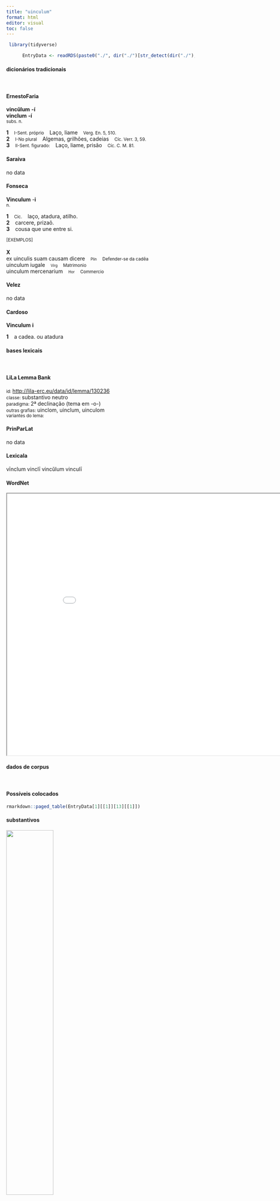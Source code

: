 ```yaml
---
title: "uinculum"
format: html
editor: visual
toc: false
---
```



```r
 library(tidyverse) 

      EntryData <- readRDS(paste0("./", dir("./")[str_detect(dir("./"), "_xx117-105-110-99-117-108-117-109xx_.rds")]))

```


#### dicionários tradicionais

&emsp;




::: panel-tabset

#### ErnestoFaria

<b>vincŭlum</b> <b>-í</b> <br> <b>vinclum</b> <b>-í</b> <br> <small>subs. n.</small> <br> <small></small>   <p> <b>1</b> &ensp; <small>I-Sent. próprio</small> &ensp; Laço, liame &ensp; <small>Verg. En. 5, 510.</small> <br> <b>2</b> &ensp; <small>I-No plural</small> &ensp; Algemas, grilhões, cadeias &ensp; <small>Cíc. Verr. 3, 59.</small> <br> <b>3</b> &ensp; <small>II-Sent. figurado:</small> &ensp; Laço, liame, prisão &ensp; <small>Cíc. C. M. 81.</small> </p>




#### Saraiva

no data




#### Fonseca

<b>Vinculum</b> -<b>i</b> <br> <small>n.</small>   <p> <b>1</b> &ensp; <small>Cic.</small> &ensp; laço, atadura, atilho. <br> <b>2</b> &ensp; carcere, prizaõ. <br> <b>3</b> &ensp; cousa que une entre si. </p>   <p><small>[EXEMPLOS]</small><br> <br><b>X</b><br>ex uinculis suam causam dicere &ensp; <small><small>Plin</small></small> &ensp; <small>Defender-se da cadêa</small> <br> uinculum iugale &ensp; <small><small>Virg</small></small> &ensp; <small>Matrimonio</small> <br> uinculum mercenarium &ensp; <small><small>Hor</small></small> &ensp; <small>Commercio</small> </p>




#### Velez

no data




#### Cardoso

<b>Vinculum</b> <b>i</b>   <p> <b>1</b> &ensp; a cadea. ou atadura </p>


:::



#### bases lexicais

&emsp;






::: panel-tabset

#### LiLa Lemma Bank

<small> id: </small> <a href=' http://lila-erc.eu/data/id/lemma/130236 ' target="_blank"> http://lila-erc.eu/data/id/lemma/130236 </a> <br>
<small> classe: </small> substantivo neutro   <br>
<small> paradigma: </small> 2ª declinação (tema em -o-) <br>
<small> outras grafias: </small> uinclom, uinclum, uinculom <br>
<small> variantes do lema: </small>  <br>





#### PrinParLat

no data




#### Lexicala

vīnclum 
 vinclī 
 vincŭlum 
 vinculī




#### WordNet

<iframe width='900' height='700' src='Media/Tree__xx117-105-110-99-117-108-117-109xx__sem_type_lexemes_pt.html'>

</iframe>


:::



#### dados de corpus

&emsp;




::: panel-tabset

#### Possíveis colocados

```r

rmarkdown::paged_table(EntryData[1][[1]][13][[1]])

```


#### substantivos

![](./Media/wordcloud__xx117-105-110-99-117-108-117-109xx__BY_collocate_scoreSUBST.webp){width=50% fig-alt='This chart plots collocate by scoreSUBST, for the headword uinculum here are all the values plotted: collocate: conicio; scoreSUBST: 0. collocate: in; scoreSUBST: 0. collocate: atque; scoreSUBST: 0'}




#### adjetivos

![](./Media/wordcloud__xx117-105-110-99-117-108-117-109xx__BY_collocate_scoreADJ.webp){width=50% fig-alt='This chart plots collocate by scoreADJ, for the headword uinculum here are all the values plotted: collocate: conicio; scoreADJ: 0. collocate: in; scoreADJ: 0. collocate: atque; scoreADJ: 0'}




#### verbos

![](./Media/wordcloud__xx117-105-110-99-117-108-117-109xx__BY_collocate_scoreVERBO.webp){width=50% fig-alt='This chart plots collocate by scoreVERBO, for the headword uinculum here are all the values plotted: collocate: conicio; scoreVERBO: 3. collocate: in; scoreVERBO: 0. collocate: atque; scoreVERBO: 0'}




#### advérbios

![](./Media/wordcloud__xx117-105-110-99-117-108-117-109xx__BY_collocate_scoreADV.webp){width=50% fig-alt='This chart plots collocate by scoreADV, for the headword uinculum here are all the values plotted: collocate: conicio; scoreADV: 0. collocate: in; scoreADV: 0. collocate: atque; scoreADV: 0'}




#### preposições e conjunções

![](./Media/wordcloud__xx117-105-110-99-117-108-117-109xx__BY_collocate_scoreFUNC.webp){width=50% fig-alt='This chart plots collocate by scoreFUNC, for the headword uinculum here are all the values plotted: collocate: conicio; scoreFUNC: 0. collocate: in; scoreFUNC: 20. collocate: atque; scoreFUNC: 0'}


:::



::: panel-tabset

#### ExemplosTraduzidos

<p> et fratres meos inquit quod erant conscii in <b>uincla</b> coniecit <br> <small> Cic.Deiot.22 <br> 22 “E os meus irmãos,” diz “porque eram sabedores, ele os meteu na prisão.” <small> [JDD] </small> </small> </p>
; <p> hunc illi e naui egressum cum ad eos oratoris modo Caesaris mandata deferret comprehenderant atque in <b>uincula</b> coniecerant <br> <small> Caes.Gal.4.27.3 <br> Eles o tinham aprisionado ao sair do navio, quando levava a eles, ao modo de orador, as instruções de César, e o lançaram em grilhões. <small> [JDD] </small> </small> </p>





#### Frequência por autor

![](./Media/barchart__xx117-105-110-99-117-108-117-109xx__lemma_BY_author_Frequencies.webp){width=50% fig-alt='This charts plots the frequency of lemma by author_Frequencies. The Vergilius subcorpus registers the highest normalized frequency, with the value of 3.86 and an absolute frequency of 2. The Sallustius subcorpus follows, with a normalized frequency of 2.78 and an absolute frequency of 3. the subcorpus with the least normalized frequency is Phaedrus with the normalized value of 0 and an absolute freqeuncy of 0. here are all the values: subcorpus: Caesar ; normalized frequency: 3 ; absolute frequency: 1.13301608882846. subcorpus: Cicero ; normalized frequency: 19 ; absolute frequency: 1.18362363260322. subcorpus: Horatius ; normalized frequency: 1 ; absolute frequency: 0.888020602077968. subcorpus: Ovidius ; normalized frequency: 1 ; absolute frequency: 1.71585449553878. subcorpus: Phaedrus ; normalized frequency: 0 ; absolute frequency: 0. subcorpus: Sallustius ; normalized frequency: 3 ; absolute frequency: 2.78267322140803. subcorpus: Seneca ; normalized frequency: 6 ; absolute frequency: 1.11979992907934. subcorpus: Suetonius ; normalized frequency: 0 ; absolute frequency: 0. subcorpus: Tacitus ; normalized frequency: 0 ; absolute frequency: 0. subcorpus: Vergilius ; normalized frequency: 2 ; absolute frequency: 3.86100386100386. subcorpus: Hieronymus ; normalized frequency: 1 ; absolute frequency: 2.24668613794653'}




#### Frequência por gênero

![](./Media/barchart__xx117-105-110-99-117-108-117-109xx__lemma_BY_genre_Frequencies.webp){width=50% fig-alt='This charts plots the frequency of lemma by genre_Frequencies. The Poesia.épica subcorpus registers the highest normalized frequency, with the value of 3.86 and an absolute frequency of 2. The Poesia.trágica subcorpus follows, with a normalized frequency of 2.61 and an absolute frequency of 3. the subcorpus with the least normalized frequency is Prosa.epistolográfica with the normalized value of 0.53 and an absolute freqeuncy of 2. here are all the values: subcorpus: Prosa.histórica ; normalized frequency: 6 ; absolute frequency: 1.46060030672606. subcorpus: Prosa.filosófica ; normalized frequency: 7 ; absolute frequency: 1.15319352234724. subcorpus: Prosa.oratória ; normalized frequency: 13 ; absolute frequency: 1.24816375908519. subcorpus: Prosa.epistolográfica ; normalized frequency: 2 ; absolute frequency: 0.529955748694984. subcorpus: Poesia.lírica ; normalized frequency: 1 ; absolute frequency: 0.84125515268781. subcorpus: Poesia.didática ; normalized frequency: 1 ; absolute frequency: 0.848248367121893. subcorpus: Poesia.trágica ; normalized frequency: 3 ; absolute frequency: 2.60597637248089. subcorpus: Poesia.épica ; normalized frequency: 2 ; absolute frequency: 3.86100386100386. subcorpus: Prosa.ficcional ; normalized frequency: 1 ; absolute frequency: 2.24668613794653'}




#### Frequência por século

![](./Media/barchart__xx117-105-110-99-117-108-117-109xx__lemma_BY_period_Frequencies.webp){width=50% fig-alt='This charts plots the frequency of lemma by period_Frequencies. The IV.d.C. subcorpus registers the highest normalized frequency, with the value of 2.25 and an absolute frequency of 1. The I.a.C. subcorpus follows, with a normalized frequency of 1.3 and an absolute frequency of 28. the subcorpus with the least normalized frequency is II.d.C. with the normalized value of 0 and an absolute freqeuncy of 0. here are all the values: subcorpus: I.a.C. ; normalized frequency: 28 ; absolute frequency: 1.3032348149872. subcorpus: I.d.C. ; normalized frequency: 7 ; absolute frequency: 1.07082759675692. subcorpus: II.d.C. ; normalized frequency: 0 ; absolute frequency: 0. subcorpus: IV.d.C. ; normalized frequency: 1 ; absolute frequency: 2.24668613794653'}


:::

